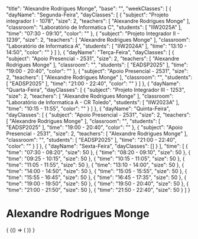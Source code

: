 
  "title": "Alexandre Rodrigues Monge",
  "base": "",
  "weekClasses": [
    {
      "dayName": "Segunda-Feira",
      "dayClasses": [
        {
          "subject": "Projeto integrador I - 1078",
          "size": 2,
          "teachers": [
            "Alexandre Rodrigues Monge"
          ],
          "classroom": "Laboratório de Informatica C",
          "students": [
            "IIW2025A"
          ],
          "time": "07:30 - 09:10",
          "color": ""
        },
        {
          "subject": "Projeto Integrador II - 1239",
          "size": 2,
          "teachers": [
            "Alexandre Rodrigues Monge"
          ],
          "classroom": "Laboratório de Informatica A",
          "students": [
            "IIW2024A"
          ],
          "time": "13:10 - 14:50",
          "color": ""
        }
      ]
    },
    {
      "dayName": "Terça-Feira",
      "dayClasses": [
        {
          "subject": "Apoio Presencial - 2531",
          "size": 2,
          "teachers": [
            "Alexandre Rodrigues Monge"
          ],
          "classroom": "",
          "students": [
            "EADSP2025"
          ],
          "time": "19:00 - 20:40",
          "color": ""
        },
        {
          "subject": "Apoio Presencial - 2531",
          "size": 2,
          "teachers": [
            "Alexandre Rodrigues Monge"
          ],
          "classroom": "",
          "students": [
            "EADSP2025"
          ],
          "time": "21:00 - 22:40",
          "color": ""
        }
      ]
    },
    {
      "dayName": "Quarta-Feira",
      "dayClasses": [
        {
          "subject": "Projeto Integrador III - 1253",
          "size": 2,
          "teachers": [
            "Alexandre Rodrigues Monge"
          ],
          "classroom": "Laboratório de Informatica A - CR Toledo",
          "students": [
            "IIW2023A"
          ],
          "time": "10:15 - 11:55",
          "color": ""
        }
      ]
    },
    {
      "dayName": "Quinta-Feira",
      "dayClasses": [
        {
          "subject": "Apoio Presencial - 2531",
          "size": 2,
          "teachers": [
            "Alexandre Rodrigues Monge"
          ],
          "classroom": "",
          "students": [
            "EADSP2025"
          ],
          "time": "19:00 - 20:40",
          "color": ""
        },
        {
          "subject": "Apoio Presencial - 2531",
          "size": 2,
          "teachers": [
            "Alexandre Rodrigues Monge"
          ],
          "classroom": "",
          "students": [
            "EADSP2025"
          ],
          "time": "21:00 - 22:40",
          "color": ""
        }
      ]
    },
    {
      "dayName": "Sexta-Feira",
      "dayClasses": []
    }
  ],
  "time": [
    {
      "time": "07:30 - 08:20",
      "size": 50
    },
    {
      "time": "08:20 - 09:10",
      "size": 50
    },
    {
      "time": "09:25 - 10:15",
      "size": 50
    },
    {
      "time": "10:15 - 11:05",
      "size": 50
    },
    {
      "time": "11:05 - 11:55",
      "size": 50
    },
    {
      "time": "13:10 - 14:00",
      "size": 50
    },
    {
      "time": "14:00 - 14:50",
      "size": 50
    },
    {
      "time": "15:05 - 15:55",
      "size": 50
    },
    {
      "time": "15:55 - 16:45",
      "size": 50
    },
    {
      "time": "16:45 - 17:35",
      "size": 50
    },
    {
      "time": "19:00 - 19:50",
      "size": 50
    },
    {
      "time": "19:50 - 20:40",
      "size": 50
    },
    {
      "time": "21:00 - 21:50",
      "size": 50
    },
    {
      "time": "21:50 - 22:40",
      "size": 50
    }
  ]
}

# Alexandre Rodrigues Monge

<div>
  {
    <BrowserOnly>
      {() => (
        <Grid
          title={data.title}
          weekClasses={data.weekClasses}
          time={data.time}
        />
      )}
    </BrowserOnly>
  }
</div>
